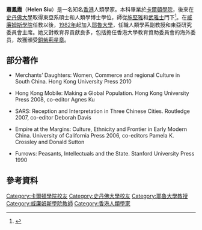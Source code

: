 '''蕭鳳霞'''（'''Helen Siu'''）是一名知名[[香港|香港]]人類學家。本科畢業於[[卡爾頓學院|卡爾頓學院]]，後來在[[史丹佛大學|史丹佛大學]]取得東亞系碩士和人類學博士學位，師從[[施堅雅|施堅雅]]和[[武雅士|武雅士]]門下<ref>{{Cite web |url=http://nansha.schina.ust.hk/Article_DB/sites/default/files/pubs/Jour-07.2.A05.pdf |title=蕭鳳霞----反思歷史人類學 |accessdate=2016-12-31 |archive-date=2017-01-01 |archive-url=https://web.archive.org/web/20170101004150/http://nansha.schina.ust.hk/Article_DB/sites/default/files/pubs/Jour-07.2.A05.pdf |dead-url=no }}</ref>。在[[威廉姆斯學院|威廉姆斯學院]]任教以後，[[1982年|1982年]]起加入[[耶魯大學|耶魯大學]]，任職人類學系副教授和東亞研究委員會主席。她又對教育界貢獻良多，包括擔任香港大學教育資助委員會的海外委员，故獲頒受[[銅紫荊星章|銅紫荊星章]]。
==部分著作==
*Merchants’ Daughters: Women, Commerce and regional Culture in South China. Hong Kong University Press 2010


*Hong Kong Mobile: Making a Global Population. Hong Kong University Press 2008, co-editor Agnes Ku


*SARS: Reception and Interpretation in Three Chinese Cities. Routledge 2007, co-editor Deborah Davis


*Empire at the Margins: Culture, Ethnicity and Frontier in Early Modern China. University of California Press 2006, co-editors Pamela K. Crossley and Donald Sutton


*Furrows: Peasants, Intellectuals and the State. Stanford University Press 1990


==參考資料==
{{reflist}}

{{DEFAULTSORT:Siu}}
[[Category:卡爾頓學院校友|Category:卡爾頓學院校友]]
[[Category:史丹佛大學校友|Category:史丹佛大學校友]]
[[Category:耶魯大學教授|Category:耶魯大學教授]]
[[Category:威廉姆斯學院教師|Category:威廉姆斯學院教師]]
[[Category:香港人類學家|Category:香港人類學家]]
